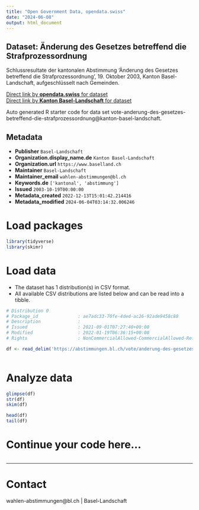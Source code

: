 ```yaml
---
title: "Open Government Data, opendata.swiss"
date: "2024-06-08"
output: html_document
---
```


## Dataset: Änderung des Gesetzes betreffend die Strafprozessordnung

Schlussresultate der kantonalen Abstimmung 'Änderung des Gesetzes betreffend die Strafprozessordnung', 19. Oktober 2003, Kanton Basel-Landschaft, aufgeschlüsselt nach Gemeinden.

[Direct link by **opendata.swiss** for dataset](https://opendata.swiss/de/dataset/anderung-des-gesetzes-betreffend-die-strafprozessordnung)<br>
[Direct link by **Kanton Basel-Landschaft** for dataset](https://abstimmungen.bl.ch/vote/anderung-des-gesetzes-betreffend-die-strafprozessordnung/data)

Auto generated R starter code for data set vote-anderung-des-gesetzes-betreffend-die-strafprozessordnung@kanton-basel-landschaft.

## Metadata

- **Publisher** `Basel-Landschaft`
- **Organization.display_name.de** `Kanton Basel-Landschaft`
- **Organization.url** `https://www.baselland.ch`
- **Maintainer** `Basel-Landschaft`
- **Maintainer_email** `wahlen-abstimmungen@bl.ch`
- **Keywords.de** `['kantonal', 'abstimmung']`
- **Issued** `2003-10-19T00:00:00`
- **Metadata_created** `2022-12-13T15:01:42.214416`
- **Metadata_modified** `2024-06-04T03:14:32.006246`


# Load packages

```r

library(tidyverse)
library(skimr)

```

# Load data

-   The dataset has 1 distribution(s) in CSV format.
-   All available CSV distributions are listed below and can be read into a tibble.

```r

# Distribution 0
# Package_id               : ae7adc33-70fe-4ded-ac26-92ade9458c88
# Description              : 
# Issued                   : 2021-09-01T07:27:40+00:00
# Modified                 : 2022-01-19T06:36:15+00:00
# Rights                   : NonCommercialAllowed-CommercialAllowed-ReferenceRequired

df <- read_delim('https://abstimmungen.bl.ch/vote/anderung-des-gesetzes-betreffend-die-strafprozessordnung/data-csv')



```

# Analyze data

```r

glimpse(df)
str(df)
skim(df)

head(df)
tail(df)

```

# Continue your code here...

```r

```

------------------------------------------------------------------------

# Contact

wahlen-abstimmungen@bl.ch | Basel-Landschaft
